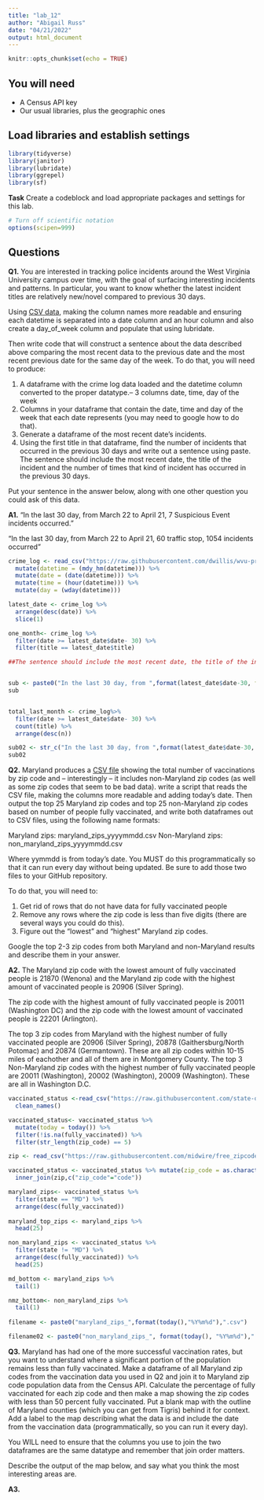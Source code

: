 ```yaml
---
title: "lab_12"
author: "Abigail Russ"
date: "04/21/2022"
output: html_document
---
```


```r
knitr::opts_chunk$set(echo = TRUE)
```

## You will need

* A Census API key
* Our usual libraries, plus the geographic ones

## Load libraries and establish settings
```r
library(tidyverse)
library(janitor)
library(lubridate)
library(ggrepel)
library(sf)
```


**Task** Create a codeblock and load appropriate packages and settings for this lab.

```r
# Turn off scientific notation
options(scipen=999)
```

## Questions

**Q1.** You are interested in tracking police incidents around the West Virginia University campus over time, with the goal of surfacing interesting incidents and patterns. In particular, you want to know whether the latest incident titles are relatively new/novel compared to previous 30 days.

Using [CSV data](https://raw.githubusercontent.com/dwillis/wvu-projects/master/crime-log/crime_log.csv), making the column names more readable and ensuring each datetime is separated into a date column and an hour column and also create a day_of_week column and populate that using lubridate.

Then write code that will construct a sentence about the data described above comparing the most recent data to the previous date and the most recent previous date for the same day of the week. To do that, you will need to produce:

1. A dataframe with the crime log data loaded and the datetime column converted to the proper datatype.-- 3 columns date, time, day of the week
2. Columns in your dataframe that contain the date, time and day of the week that each date represents (you may need to google how to do that).
3. Generate a dataframe of the most recent date's incidents.
4. Using the first title in that dataframe, find the number of incidents that occurred in the previous 30 days and write out a sentence using paste. The sentence should include the most recent date, the title of the incident and the number of times that kind of incident has occurred in the previous 30 days.

Put your sentence in the answer below, along with one other question you could ask of this data.

**A1.** "In the last 30 day, from March 22 to April 21, 7 Suspicious Event incidents occurred."

"In the last 30 day, from March 22 to April 21, 60 traffic stop, 1054 incidents occurred"

```r
crime_log <- read_csv("https://raw.githubusercontent.com/dwillis/wvu-projects/master/crime-log/crime_log.csv") %>% 
  mutate(datetime = (mdy_hm(datetime))) %>% 
  mutate(date = (date(datetime))) %>% 
  mutate(time = (hour(datetime))) %>% 
  mutate(day = (wday(datetime)))

latest_date <- crime_log %>% 
  arrange(desc(date)) %>% 
  slice(1)

one_month<- crime_log %>% 
  filter(date >= latest_date$date- 30) %>% 
  filter(title == latest_date$title)

##The sentence should include the most recent date, the title of the incident and the number of times that kind of incident has occurred in the previous 30 days.


sub <- paste0("In the last 30 day, from ",format(latest_date$date-30, format="%B %d"), " to " ,format(latest_date$date, format="%B %d"),", ",nrow(one_month)," ", str_to_lower(latest_date$title), " incidents occurred")
sub


total_last_month <- crime_log%>% 
  filter(date >= latest_date$date- 30) %>% 
  count(title) %>% 
  arrange(desc(n)) 

sub02 <- str_c("In the last 30 day, from ",format(latest_date$date-30, format="%B %d"), " to " ,format(latest_date$date, format="%B %d"),", ",total_last_month$n[1]," ", str_to_lower(total_last_month$title[1]), " incidents occurred")
sub02
```

**Q2.** Maryland produces a [CSV file](https://raw.githubusercontent.com/state-of-maryland/VaccineCSVs/master/Vax_ZIP_CODE_FirstSecondSingle_Totals_Raw.csv) showing the total number of vaccinations by zip code and -- interestingly -- it includes non-Maryland zip codes (as well as some zip codes that seem to be bad data). write a script that reads the CSV file, making the columns more readable and adding today's date. Then output the top 25 Maryland zip codes and top 25 non-Maryland zip codes based on number of people fully vaccinated, and write both dataframes out to CSV files, using the following name formats:

Maryland zips: maryland_zips_yyyymmdd.csv
Non-Maryland zips: non_maryland_zips_yyyymmdd.csv

Where yymmdd is from today's date. You MUST do this programmatically so that it can run every day without being updated. Be sure to add those two files to your GitHub repository.

To do that, you will need to:

1. Get rid of rows that do not have data for fully vaccinated people
2. Remove any rows where the zip code is less than five digits (there are several ways you could do this).
3. Figure out the "lowest" and "highest" Maryland zip codes.

Google the top 2-3 zip codes from both Maryland and non-Maryland results and describe them in your answer.

**A2.**
The Maryland zip code with the lowest amount of fully vaccinated people is 21870 (Wenona) and the Maryland zip code with the highest amount of vaccinated people is 20906 (Silver Spring).

The zip code with the highest amount of fully vaccinated people is 20011 (Washington DC) and the  zip code with the lowest amount of vaccinated people is 22201 (Arlington). 

The top 3 zip codes from Maryland with the highest number of fully vaccinated people are 20906 (Silver Spring), 20878 (Gaithersburg/North Potomac) and 20874 (Germantown). These are all zip codes within 10-15 miles of eachother and all of them are in Montgomery County. The top 3 Non-Maryland zip codes with the highest number of fully vaccinated people are 20011 (Washington), 20002 (Washington), 20009 (Washington). These are all in Washington D.C. 

```r
vaccinated_status <-read_csv("https://raw.githubusercontent.com/state-of-maryland/VaccineCSVs/master/Vax_ZIP_CODE_FirstSecondSingle_Totals_Raw.csv") %>% 
  clean_names()

vaccinated_status<- vaccinated_status %>% 
  mutate(today = today()) %>% 
  filter(!is.na(fully_vaccinated)) %>% 
  filter(str_length(zip_code) == 5)

zip <- read_csv("https://raw.githubusercontent.com/midwire/free_zipcode_data/develop/all_us_zipcodes.csv")

vaccinated_status <- vaccinated_status %>% mutate(zip_code = as.character(zip_code)) %>% 
  inner_join(zip,c("zip_code"="code"))

maryland_zips<- vaccinated_status %>% 
  filter(state == "MD") %>% 
  arrange(desc(fully_vaccinated)) 
  
maryland_top_zips <- maryland_zips %>% 
  head(25)

non_maryland_zips <- vaccinated_status %>% 
  filter(state != "MD") %>% 
  arrange(desc(fully_vaccinated)) %>% 
  head(25)

md_bottom <- maryland_zips %>% 
  tail(1)

nmz_bottom<- non_maryland_zips %>% 
  tail(1)
  
filename <- paste0("maryland_zips_",format(today(),"%Y%m%d"),".csv")

filename02 <- paste0("non_maryland_zips_", format(today(), "%Y%m%d"),".csv")
```

**Q3.** Maryland has had one of the more successful vaccination rates, but you want to understand where a significant portion of the population remains less than fully vaccinated. Make a dataframe of all Maryland zip codes from the vaccination data you used in Q2 and join it to Maryland zip code population data from the Census API. Calculate the percentage of fully vaccinated for each zip code and then make a map showing the zip codes with less than 50 percent fully vaccinated. Put a blank map with the outline of Maryland counties (which you can get from Tigris) behind it for context. Add a label to the map describing what the data is and include the date from the vaccination data (programmatically, so you can run it every day).

You WILL need to ensure that the columns you use to join the two dataframes are the same datatype and remember that join order matters.

Describe the output of the map below, and say what you think the most interesting areas are.

**A3.**

```r


```

